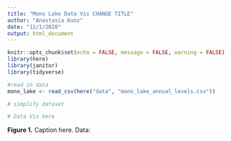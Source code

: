 ```yaml
---
title: "Mono Lake Data Vis CHANGE TITLE"
author: "Anastasia Kunz"
date: "12/1/2020"
output: html_document
---
```


```r
knitr::opts_chunk$set(echo = FALSE, message = FALSE, warning = FALSE)
library(here)
library(janitor)
library(tidyverse)
```

```r
#read in data
mono_lake <- read_csv(here("data", "mono_lake_annual_levels.csv"))
```

```r
# simplify dataset

```

```r
# Data Vis here


```
**Figure 1.** Caption here. Data: 

